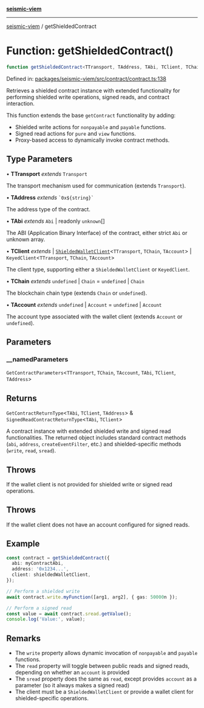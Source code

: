[**seismic-viem**](/seismic-viem/README.mdx)

***

[seismic-viem](/seismic-viem/globals.mdx) / getShieldedContract

# Function: getShieldedContract()

```ts
function getShieldedContract<TTransport, TAddress, TAbi, TClient, TChain, TAccount>(__namedParameters): GetContractReturnType<TAbi, TClient, TAddress> & SignedReadContractReturnType<TAbi, TClient>
```

Defined in: [packages/seismic-viem/src/contract/contract.ts:138](https://github.com/SeismicSystems/seismic-client/blob/fb2b70a799e0a58e95478a9bc32d3743c2d88729/packages/seismic-viem/src/contract/contract.ts#L138)

Retrieves a shielded contract instance with extended functionality for performing
shielded write operations, signed reads, and contract interaction.

This function extends the base `getContract` functionality by adding:
- Shielded write actions for `nonpayable` and `payable` functions.
- Signed read actions for `pure` and `view` functions.
- Proxy-based access to dynamically invoke contract methods.

## Type Parameters

• **TTransport** *extends* `Transport`

The transport mechanism used for communication (extends `Transport`).

• **TAddress** *extends* `` `0x${string}` ``

The address type of the contract.

• **TAbi** *extends* `Abi` \| readonly `unknown`[]

The ABI (Application Binary Interface) of the contract, either strict `Abi` or unknown array.

• **TClient** *extends* 
  \| [`ShieldedWalletClient`](/seismic-viem/type-aliases/ShieldedWalletClient.mdx)\<`TTransport`, `TChain`, `TAccount`\>
  \| `KeyedClient`\<`TTransport`, `TChain`, `TAccount`\>

The client type, supporting either a `ShieldedWalletClient` or `KeyedClient`.

• **TChain** *extends* `undefined` \| `Chain` = `undefined` \| `Chain`

The blockchain chain type (extends `Chain` or `undefined`).

• **TAccount** *extends* `undefined` \| `Account` = `undefined` \| `Account`

The account type associated with the wallet client (extends `Account` or `undefined`).

## Parameters

### \_\_namedParameters

`GetContractParameters`\<`TTransport`, `TChain`, `TAccount`, `TAbi`, `TClient`, `TAddress`\>

## Returns

`GetContractReturnType`\<`TAbi`, `TClient`, `TAddress`\> & `SignedReadContractReturnType`\<`TAbi`, `TClient`\>

A contract instance with extended shielded write and signed read functionalities.
The returned object includes standard contract methods (`abi`, `address`, `createEventFilter`, etc.)
and shielded-specific methods (`write`, `read`, `sread`).

## Throws

If the wallet client is not provided for shielded write or signed read operations.

## Throws

If the wallet client does not have an account configured for signed reads.

## Example

```typescript
const contract = getShieldedContract({
  abi: myContractAbi,
  address: '0x1234...',
  client: shieldedWalletClient,
});

// Perform a shielded write
await contract.write.myFunction([arg1, arg2], { gas: 50000n });

// Perform a signed read
const value = await contract.sread.getValue();
console.log('Value:', value);
```

## Remarks

- The `write` property allows dynamic invocation of `nonpayable` and `payable` functions.
- The `read` property will toggle between public reads and signed reads, depending on whether an `account` is provided
- The `sread` property does the same as `read`, except provides `account` as a parameter (so it always makes a signed read)
- The client must be a `ShieldedWalletClient` or provide a wallet client for shielded-specific operations.
